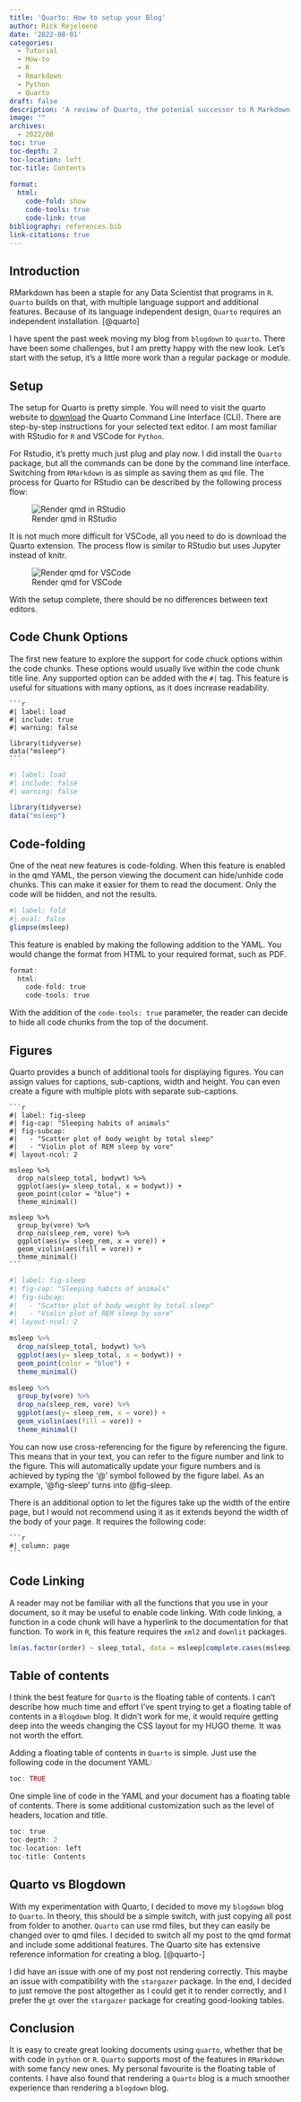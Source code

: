 ```yaml
---
title: 'Quarto: How to setup your Blog'
author: Rick Rejeleene
date: '2022-08-01'
categories:
  - Tutorial 
  - How-to
  - R
  - Rmarkdown
  - Python
  - Quarto
draft: false
description: 'A review of Quarto, the potenial successor to R Markdown'
image: ""
archives:
  - 2022/08
toc: true
toc-depth: 2
toc-location: left
toc-title: Contents
  
format: 
  html: 
    code-fold: show
    code-tools: true
    code-link: true
bibliography: references.bib
link-citations: true
---
```


## Introduction

RMarkdown has been a staple for any Data Scientist that programs in `R`. `Quarto` builds on that, with multiple language support and additional features. Because of its language independent design, `Quarto` requires an independent installation. [@quarto]

I have spent the past week moving my blog from `blogdown` to `quarto`. There have been some challenges, but I am pretty happy with the new look. Let's start with the setup, it's a little more work than a regular package or module.

## Setup

The setup for Quarto is pretty simple. You will need to visit the quarto website to [download](https://quarto.org/docs/get-started/) the Quarto Command Line Interface (CLI). There are step-by-step instructions for your selected text editor. I am most familiar with RStudio for `R` and VSCode for `Python`.

For Rstudio, it's pretty much just plug and play now. I did install the `Quarto` package, but all the commands can be done by the command line interface. Switching from `RMarkdown` is as simple as saving them as `qmd` file. The process for Quarto for RStudio can be described by the following process flow:

![Render qmd in RStudio](images/rstudio-qmd-how-it-works.png)

It is not much more difficult for VSCode, all you need to do is download the Quarto extension. The process flow is similar to RStudio but uses Jupyter instead of knitr.

![Render qmd for VSCode](images/qmd-how-it-works.png)

With the setup complete, there should be no differences between text editors.

## Code Chunk Options

The first new feature to explore the support for code chuck options within the code chunks. These options would usually live within the code chunk title line. Any supported option can be added with the `#|` tag. This feature is useful for situations with many options, as it does increase readability.

````verbatim
```r
#| label: load
#| include: true
#| warning: false

library(tidyverse)
data("msleep")
```
````

```r
#| label: load
#| include: false
#| warning: false

library(tidyverse)
data("msleep")
```

## Code-folding

One of the neat new features is code-folding. When this feature is enabled in the qmd YAML, the person viewing the document can hide/unhide code chunks. This can make it easier for them to read the document. Only the code will be hidden, and not the results.

```r
#| label: fold
#| eval: false
glimpse(msleep)
```

This feature is enabled by making the following addition to the YAML. You would change the format from HTML to your required format, such as PDF.

```r
format: 
  html: 
    code-fold: true
    code-tools: true
```

With the addition of the `code-tools: true` parameter, the reader can decide to hide all code chunks from the top of the document.

## Figures

Quarto provides a bunch of additional tools for displaying figures. You can assign values for captions, sub-captions, width and height. You can even create a figure with multiple plots with separate sub-captions.

````verbatim
```r
#| label: fig-sleep
#| fig-cap: "Sleeping habits of animals"
#| fig-subcap:
#|   - "Scatter plot of body weight by total sleep"
#|   - "Violin plot of REM sleep by vore"
#| layout-ncol: 2

msleep %>%
  drop_na(sleep_total, bodywt) %>%
  ggplot(aes(y= sleep_total, x = bodywt)) +
  geom_point(color = "blue") +
  theme_minimal()

msleep %>%
  group_by(vore) %>%
  drop_na(sleep_rem, vore) %>%
  ggplot(aes(y= sleep_rem, x = vore)) +
  geom_violin(aes(fill = vore)) +
  theme_minimal()
```
````

```r
#| label: fig-sleep
#| fig-cap: "Sleeping habits of animals"
#| fig-subcap:
#|   - "Scatter plot of body weight by total sleep"
#|   - "Violin plot of REM sleep by vore"
#| layout-ncol: 2

msleep %>%
  drop_na(sleep_total, bodywt) %>%
  ggplot(aes(y= sleep_total, x = bodywt)) +
  geom_point(color = "blue") +
  theme_minimal()

msleep %>%
  group_by(vore) %>%
  drop_na(sleep_rem, vore) %>%
  ggplot(aes(y= sleep_rem, x = vore)) +
  geom_violin(aes(fill = vore)) +
  theme_minimal()
```

You can now use cross-referencing for the figure by referencing the figure. This means that in your text, you can refer to the figure number and link to the figure. This will automatically update your figure numbers and is achieved by typing the '\@' symbol followed by the figure label. As an example, '\@fig-sleep' turns into @fig-sleep.

There is an additional option to let the figures take up the width of the entire page, but I would not recommend using it as it extends beyond the width of the body of your page. It requires the following code:

````verbatim
```r
#| column: page
```
````

## Code Linking

A reader may not be familiar with all the functions that you use in your document, so it may be useful to enable code linking. With code linking, a function in a code chunk will have a hyperlink to the documentation for that function. To work in `R`, this feature requires the `xml2` and `downlit` packages.

```r
lm(as.factor(order) ~ sleep_total, data = msleep[complete.cases(msleep),] )
```

## Table of contents

I think the best feature for `Quarto` is the floating table of contents. I can't describe how much time and effort I've spent trying to get a floating table of contents in a `Blogdown` blog. It didn't work for me, it would require getting deep into the weeds changing the CSS layout for my HUGO theme. It was not worth the effort.

Adding a floating table of contents in `Quarto` is simple. Just use the following code in the document YAML:

```r
toc: TRUE
```

One simple line of code in the YAML and your document has a floating table of contents. There is some additional customization such as the level of headers, location and title.

```r
toc: true
toc-depth: 2
toc-location: left
toc-title: Contents
```

## Quarto vs Blogdown

With my experimentation with Quarto, I decided to move my `blogdown` blog to `Quarto`. In theory, this should be a simple switch, with just copying all post from folder to another. `Quarto` can use rmd files, but they can easily be changed over to qmd files. I decided to switch all my post to the qmd format and include some additional features. The Quarto site has extensive reference information for creating a blog. [@quarto-]

I did have an issue with one of my post not rendering correctly. This maybe an issue with compatibility with the `stargazer` package. In the end, I decided to just remove the post altogether as I could get it to render correctly, and I prefer the `gt` over the `stargazer` package for creating good-looking tables.

## Conclusion

It is easy to create great looking documents using `quarto`, whether that be with code in `python` or `R`. `Quarto` supports most of the features in `RMarkdown` with some fancy new ones. My personal favourite is the floating table of contents. I have also found that rendering a `Quarto` blog is a much smoother experience than rendering a `blogdown` blog.